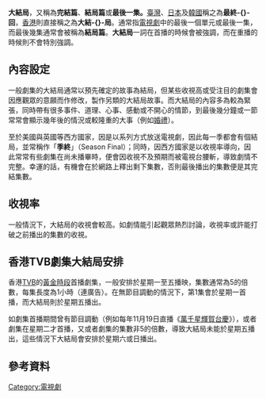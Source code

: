 {{no reference|time=2016-1-8}}
{{noteTA
|T=zh-hk:大結局;zh-tw:最終回;
|1=zh-hk:大結局;zh-tw:最終回;
}}
'''大結局'''，又稱為'''完結篇'''、'''結局篇'''或'''最後一集。'''[[臺灣|臺灣]]、[[日本|日本]]及[[大韓民國|韓國]]稱之為'''最終-{}-回'''，[[香港|香港]]則直接稱之為'''大結-{}-局'''。通常指[[電視劇|電視劇]]中的最後一個單元或最後一集，而最後幾集通常會被稱為'''結局篇'''。'''大結局'''一詞在首播的時候會被強調，而在重播的時候則不會特別強調。

==內容設定==
一般劇集的大結局通常以預先確定的故事為結局，但某些收視高或受注目的劇集會因應觀眾的意願而作修改，製作另類的大結局故事。而大結局的內容多為較為緊張，同時帶有很多事件、道理、心事、感動或不開心的情節，到最後幾分鐘或一節常常會顯示幾年後的情況或較隆重的大事（例如[[婚禮|婚禮]]）。

至於美國與英國等西方國家，因是以系列方式放送電視劇，因此每一季都會有個結局，並常稱作「'''季終'''」（Season Final）；同時，因西方國家是以收視率導向，因此常常有些劇集在尚未播畢時，便會因收視不及預期而被電視台腰斬，導致劇情不完整。幸運的話，有機會在於網路上釋出剩下集數，否則最後播出的集數便是其完結集數。

==收視率==
一般情況下，大結局的收視會較高。如劇情能引起觀眾熱烈討論，收視率或許能打破之前播出的集數的收視。

==香港TVB劇集大結局安排==
香港[[TVB|TVB]]的[[黃金時段|黃金時段]]首播劇集，一般安排於星期一至五播映，集數通常為5的倍數，每集長度為1小時（連廣告）。在無節目調動的情況下，第1集會於星期一首播，而大結局則於星期五播出。

如劇集首播期間曾有節目調動（例如每年11月19日直播《[[萬千星輝賀台慶|萬千星輝賀台慶]]》），或者劇集在星期二才首播，又或者劇集的集數非5的倍數，導致大結局未能於星期五播出，這些情況下大結局會安排於星期六或日播出。

==參考資料==
{{Reflist}}


[[Category:電視劇|Category:電視劇]]